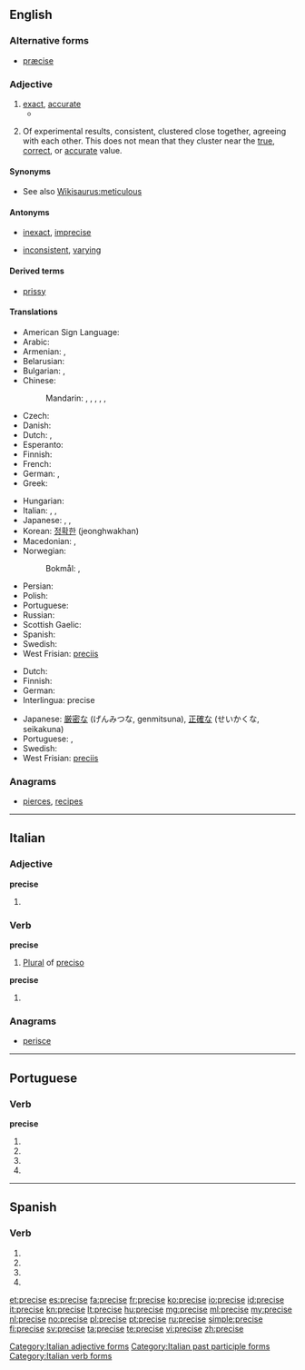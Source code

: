 ==English==

===Alternative forms===
* [[præcise]] {{qualifier|archaic}}

===Adjective===
{{en-adj}}

# [[exact]], [[accurate]]
#* {{quote-book|year=1921|author=Bertrand Russell|title=[[S:The Analysis of Mind/Lecture IX|The Analysis of Mind]]|passage=A memory is "'''precise'''" when the occurrences that would verify it are narrowly circumscribed: for instance, "I met Jones" is precise as compared to "I met a man." A memory is "accurate" when it is both precise and true, i.e. in the above instance, if it was Jones I met.}}
# {{context|sciences|lang=en}} Of experimental results, consistent, clustered close together, agreeing with each other. This does not mean that they cluster near the [[true]], [[correct]], or [[accurate]] value.

====Synonyms====
* See also [[Wikisaurus:meticulous]]

====Antonyms====
* {{sense|exact, accurate}} [[inexact]], [[imprecise]]
* {{sense|consistent}} [[inconsistent]], [[varying]]

====Derived terms====
* [[prissy]]<!-- see etymology -->

====Translations====
{{trans-top|exact}}
* American Sign Language: {{tø|ase|SmallO@NearTipThumb-PalmDown-SmallO@CenterChesthigh-PalmUp CirclesSurface Contact}}
* Arabic: {{t|ar|مضبوط|tr=maḍbūṭ}}
* Armenian: {{t-|hy|ճիշտ}}, {{t-|hy|ճշգրիտ}}
* Belarusian: {{t|be|дакладны|tr=dakládny|sc=Cyrl}}
* Bulgarian: {{t+|bg|точен|tr=tóčen|sc=Cyrl}},  {{t+|bg|прецизен|tr=precízen|sc=Cyrl}}
* Chinese:
*: Mandarin: {{t|cmn|準確|sc=Hani}}, {{t+|cmn|准确|tr=zhǔnquè|sc=Hani}}, {{t|cmn|正確|sc=Hani}}, {{t+|cmn|正确|tr=zhèngquè|sc=Hani}}, {{t|cmn|精確|sc=Hani}}, {{t+|cmn|精确|tr=jīngquè|sc=Hani}}
* Czech: {{t+|cs|přesný|m}}
* Danish: {{t-|da|præcis}}
* Dutch: {{t+|nl|nauwkeurig}}, {{t+|nl|precies}}
* Esperanto: {{t+|eo|preciza}}
* Finnish: {{t+|fi|tarkka}}
* French: {{t+|fr|précis}}
* German: {{t+|de|präzise}}, {{t+|de|genau}}
* Greek: {{t+|el|ακριβής|tr=akrivís}}
{{trans-mid}}
* Hungarian: {{t+|hu|pontos}}
* Italian: {{t+|it|preciso}}, {{t+|it|esatto}}, {{t+|it|accurato}}
* Japanese: {{t+|ja|正確|tr=せいかくな, seikaku na|alt=正確な|sc=Jpan}}, {{t+|ja|精密|tr=せいみつな, seimitsu na|alt=精密な|sc=Jpan}}, {{t|ja|厳密|tr=げんみつな, genmitsu na|alt=厳密な|sc=Jpan}}
* Korean: [[정확한]] (jeonghwakhan)
* Macedonian: {{t|mk|точен|tr=tóčen|sc=Cyrl}},  {{t|mk|прецизен|tr=precízen|sc=Cyrl}}
* Norwegian:
*: Bokmål: {{t+|no|presis}}, {{t-|no|nøyaktig}}
* Persian: {{t+|fa|دقیق|tr=daqiq|sc=fa-Arab}}
* Polish: {{t+|pl|dokładny}}
* Portuguese: {{t+|pt|preciso}}
* Russian: {{t+|ru|точный|tr=tóčnyj}}
* Scottish Gaelic: {{t-|gd|pongail}}
* Spanish: {{t+|es|preciso}}
* Swedish: {{t+|sv|precis}}
* West Frisian: [[preciis]]
{{trans-bottom}}

{{trans-top|(sciences) clustered close together}}
* Dutch: {{t-|nl|precijs}}
* Finnish: {{t+|fi|tarkka}}
* German: {{t+|de|exakt}}
* Interlingua: precise
{{trans-mid}}
* Japanese: [[厳密な]] (げんみつな, genmitsuna), [[正確な]] (せいかくな, seikakuna)
* Portuguese: {{t+|pt|preciso|m}}, {{t+|pt|precisa|f}}
* Swedish: {{t+|sv|noggrann}}
* West Frisian: [[preciis]]
{{trans-bottom}}

===Anagrams===
* [[pierces#English|pierces]], [[recipes#English|recipes]]

----

==Italian==

===Adjective===
'''precise''' {{p}}

# {{feminine of|preciso|lang=it}}

===Verb===
'''precise''' {{f}}

# [[plural|Plural]] of [[preciso]]

'''precise'''

# {{conjugation of|precidere||3|s|[[past historic]]|lang=it}}

===Anagrams===
* [[perisce#Italian|perisce]]

[[Category:Italian adjective forms]]
[[Category:Italian past participle forms]]
[[Category:Italian verb forms]]

----

==Portuguese==

===Verb===
'''precise'''

# {{pt-verb form of|precisar|ar|subjunctive|present|singular|first}}
# {{pt-verb form of|precisar|ar|subjunctive|present|singular|third}}
# {{pt-verb form of|precisar|ar|imperative|affirmative|singular|third}}
# {{pt-verb form of|precisar|ar|imperative|negative|singular|third}}

----

==Spanish==

===Verb===
{{es-verb-form|precisar}}

# {{es-verb form of|ending=ar|mood=imperative|pers=2|formal=yes|number=singular|precisar}}
# {{es-verb form of|ending=ar|mood=subjunctive|tense=present|pers=1|number=singular|precisar}}
# {{es-verb form of|ending=ar|mood=subjunctive|tense=present|pers=2|formal=yes|number=singular|precisar}}
# {{es-verb form of|ending=ar|mood=subjunctive|tense=present|pers=3|number=singular|precisar}}

[[et:precise]]
[[es:precise]]
[[fa:precise]]
[[fr:precise]]
[[ko:precise]]
[[io:precise]]
[[id:precise]]
[[it:precise]]
[[kn:precise]]
[[lt:precise]]
[[hu:precise]]
[[mg:precise]]
[[ml:precise]]
[[my:precise]]
[[nl:precise]]
[[no:precise]]
[[pl:precise]]
[[pt:precise]]
[[ru:precise]]
[[simple:precise]]
[[fi:precise]]
[[sv:precise]]
[[ta:precise]]
[[te:precise]]
[[vi:precise]]
[[zh:precise]]